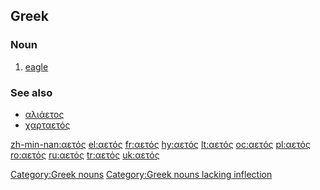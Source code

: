 ==Greek==

===Noun===
{{el-noun|m|aetós||}}

# [[eagle]]

===See also===
* [[αλιάετος]] <!-- fixed -->
* [[χαρταετός]] <!-- this is OK -->

[[Category:Greek nouns]]
[[Category:Greek nouns lacking inflection]]

[[zh-min-nan:αετός]]
[[el:αετός]]
[[fr:αετός]]
[[hy:αετός]]
[[lt:αετός]]
[[oc:αετός]]
[[pl:αετός]]
[[ro:αετός]]
[[ru:αετός]]
[[tr:αετός]]
[[uk:αετός]]